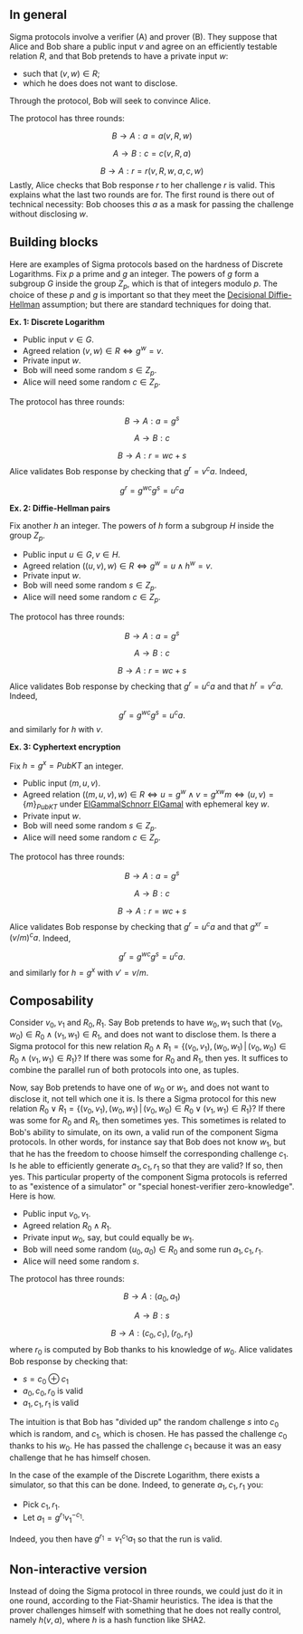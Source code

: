== In general ==

Sigma protocols involve a verifier (A) and prover (B).
They suppose that Alice and Bob share a public input <math>v</math> and agree on an efficiently testable relation <math>R</math>, and that Bob pretends to have a private input <math>w</math>:
* such that <math>(v,w)\in R</math>;
* which he does does not want to disclose.
Through the protocol, Bob will seek to convince Alice.

The protocol has three rounds:
:<math> B\rightarrow A: a=a(v,R,w) </math>
:<math> A\rightarrow B: c=c(v,R,a) </math>
:<math> B\rightarrow A: r=r(v,R,w,a,c,w) </math>
Lastly, Alice checks that Bob response <math>r</math> to her challenge <math>r</math> is valid. This explains what the last two rounds are for. The first round is there out of technical necessity: Bob chooses this <math>a</math> as a mask for passing the challenge without disclosing <math>w</math>.

== Building blocks ==

Here are examples of Sigma protocols based on the hardness of Discrete Logarithms. Fix <math>p</math> a prime and <math>g</math> an integer. The powers of <math>g</math> form a subgroup <math>G</math> inside the group <math>Z_p</math>, which is that of integers modulo <math>p</math>. The choice of these <math>p</math> and <math>g</math> is important so that they meet the [http://en.wikipedia.org/wiki/Decisional_Diffie%E2%80%93Hellman_assumption Decisional Diffie-Hellman] assumption; but there are standard techniques for doing that. 


'''Ex. 1: Discrete Logarithm'''
* Public input <math>v\in G</math>.
* Agreed relation <math>(v,w)\in R \Leftrightarrow g^w=v </math>.
* Private input <math>w</math>.
* Bob will need some random <math>s\in Z_p</math>.
* Alice will need some random <math>c\in Z_p</math>. 
The protocol has three rounds:
:<math> B\rightarrow A: a=g^s </math>
:<math> A\rightarrow B: c </math>
:<math> B\rightarrow A: r=wc+s </math>
Alice validates Bob response by checking that <math>g^r=v^ca</math>. Indeed, 
:<math>g^r={g^w}^c g^s=u^ca</math>


'''Ex. 2: Diffie-Hellman pairs'''

Fix another <math>h</math> an integer. The powers of <math>h</math> form a subgroup <math>H</math> inside the group <math>Z_p</math>. 
* Public input <math>u\in G,v\in H</math>.
* Agreed relation <math>((u,v),w)\in R \Leftrightarrow g^w=u \wedge h^w=v  </math>.
* Private input <math>w</math>.
* Bob will need some random <math>s\in Z_p</math>.
* Alice will need some random <math>c\in Z_p</math>. 
The protocol has three rounds:
:<math> B\rightarrow A: a=g^s </math>
:<math> A\rightarrow B: c </math>
:<math> B\rightarrow A: r=wc+s </math>
Alice validates Bob response by checking that <math>g^r=u^ca</math> and that <math>h^r=v^ca</math>. Indeed, 
:<math>g^r={g^w}^c g^s=u^ca.</math>
and similarly for <math>h</math> with <math>v</math>.


'''Ex. 3: Cyphertext encryption'''

Fix <math>h=g^x=PubKT</math> an integer.
* Public input <math>(m,u,v)</math>.
* Agreed relation <math>((m,u,v),w)\in R \Leftrightarrow u=g^w \wedge v={g^x}^w m  \Leftrightarrow (u,v)=\{m\}_{PubKT}</math> under [[ElGammalSchnorr ElGamal]] with ephemeral key <math>w</math>.
* Private input <math>w</math>.
* Bob will need some random <math>s\in Z_p</math>.
* Alice will need some random <math>c\in Z_p</math>. 
The protocol has three rounds:
:<math> B\rightarrow A: a=g^s </math>
:<math> A\rightarrow B: c </math>
:<math> B\rightarrow A: r=wc+s </math>
Alice validates Bob response by checking that <math>g^r=u^ca</math> and that <math>{g^x}^r=(v/m)^ca</math>. Indeed, 
:<math>g^r={g^w}^c g^s=u^ca.</math>
and similarly for <math>h=g^x</math> with <math>v'=v/m</math>.

== Composability ==

Consider <math>v_0, v_1</math> and <math>R_0, R_1</math>. Say Bob pretends to have <math>w_0, w_1</math> such that <math>(v_0,w_0)\in R_0 \wedge (v_1,w_1)\in R_1</math>, and does not want to disclose them. Is there a Sigma protocol for this new relation <math>R_0\wedge R_1=\{(v_0,v_1),(w_0,w_1)\,|\,(v_0,w_0)\in R_0 \wedge (v_1,w_1)\in R_1\}</math>? If there was some for <math>R_0</math> and <math>R_1</math>, then yes. It suffices to combine the parallel run of both protocols into one, as tuples.

Now, say Bob pretends to have one of <math>w_0</math> or <math>w_1</math>, and does not want to disclose it, not tell which one it is. Is there a Sigma protocol for this new relation <math>R_0\vee R_1=\{(v_0,v_1),(w_0,w_1)\,|\,(v_0,w_0)\in R_0 \vee (v_1,w_1)\in R_1\}</math>? If there was some for <math>R_0</math> and <math>R_1</math>, then sometimes yes. This sometimes is related to Bob's ability to simulate, on its own, a valid run of the component Sigma protocols. In other words, for instance say that Bob does not know <math>w_1</math>, but that he has the freedom to choose himself the corresponding challenge <math>c_1</math>. Is he able to efficiently generate <math>a_1,c_1,r_1</math> so that they are valid? If so, then yes. This particular property of the component Sigma protocols is referred to as "existence of a simulator" or "special honest-verifier zero-knowledge". Here is how.

* Public input <math>v_0,v_1</math>.
* Agreed relation <math>R_0\wedge R_1</math>.
* Private input <math>w_0</math>, say, but could equally be <math>w_1</math>.
* Bob will need some random <math>(u_0,a_0)\in R_0</math> and some run <math>a_1,c_1,r_1</math>. 
* Alice will need some random <math>s</math>. 
The protocol has three rounds:
:<math> B\rightarrow A: (a_0,a_1) </math>
:<math> A\rightarrow B: s </math>
:<math> B\rightarrow A: (c_0,c_1),(r_0,r_1) </math> where <math>r_0</math> is computed by Bob thanks to his knowledge of <math>w_0</math>.
Alice validates Bob response by checking that:
* <math>s=c_0\oplus c_1</math>
* <math>a_0,c_0,r_0</math> is valid
* <math>a_1,c_1,r_1</math> is valid


The intuition is that Bob has "divided up" the random challenge <math>s</math> into <math>c_0</math> which is random, and <math>c_1</math>, which is chosen. He has passed the challenge <math>c_0</math> thanks to his <math>w_0</math>. He has passed the challenge <math>c_1</math> because it was an easy challenge that he has himself chosen.

In the case of the example of the Discrete Logarithm, there exists a simulator, so that this can be done. Indeed, to generate <math>a_1,c_1,r_1</math> you:
* Pick <math>c_1,r_1</math>.
* Let  <math>a_1=g^{r_1}v_1^{-c_1}</math>.
Indeed, you then have <math>g^{r_1}=v_1^{c_1}a_1</math> so that the run is valid.

== Non-interactive version ==

Instead of doing the Sigma protocol in three rounds, we could just do it in one round, according to the Fiat-Shamir heuristics. The idea is that the prover challenges himself with something that he does not really control, namely <math>h(v,a)</math>, where <math>h</math> is a hash function like SHA2.